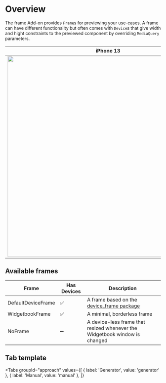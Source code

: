 # Overview

The frame Add-on provides `Frame`s for previewing your use-cases.
A frame can have different functionality but often comes with `Device`s that give width and hight constraints to the previewed component by overriding `MediaQuery` parameters. 

iPhone 13             |  iPad Mini
:-------------------------:|:-------------------------:
<Image zoom src="/assets/add-ons/frames/devices/iPhone-13.png" height="650" />  |  <Image zoom src="/assets/add-ons/frames/devices/iPad-mini.png" height="650" />

## Available frames

| Frame              | Has Devices | Description |
| ------------------ | ----------- | ----------- |
| DefaultDeviceFrame | ✅ | A frame based on the [device_frame package](https://pub.dev/packages/device_frame) |
| WidgetbookFrame    | ✅ | A minimal, borderless frame |
| NoFrame            | ➖ | A device-less frame that resized whenever the Widgetbook window is changed |

## Tab template

<Tabs
  groupId="approach"
  values={[
    { label: 'Generator', value: 'generator' },
    { label: 'Manual', value: 'manual' },
  ]}
>
  <TabItem value="generator">
  
  </TabItem>
  <TabItem value="manual">

  </TabItem>
</Tabs>